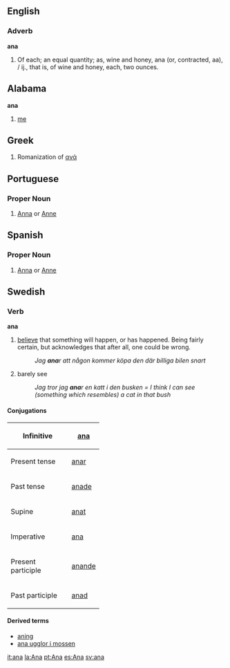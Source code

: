 ==English==
===Adverb===
'''ana'''

#Of each; an equal quantity; as, wine and honey, ana (or, contracted, aa), / ij., that is, of wine and honey, each, two ounces.

==Alabama==
'''ana'''
#[[me]]

==Greek==
#Romanization of [[ανά]]

==Portuguese==
===Proper Noun===
#[[Anna]] or [[Anne]]

==Spanish==
===Proper Noun===
#[[Anna]] or [[Anne]]

==Swedish==
===Verb===
'''ana'''
#[[believe]] that something will happen, or has happened. Being fairly certain, but acknowledges that after all, one could be wrong.
#:''Jag '''ana'''r att någon kommer köpa den där billiga bilen snart''
#barely see
#:''Jag tror jag '''ana'''r en katt i den busken = I think I can see (something which resembles) a cat in that bush''

====Conjugations====
{| border=1 cellspacing=0
|- align=center
! width=125 bgcolor="#FFFFF0" | Infinitive
| [[ana]]
|- align=center
! width=125 bgcolor="#FFFFF0" | Present tense
| [[anar]]
|- align=center
! width=125 bgcolor="#FFFFF0" | Past tense
| [[anade]]
|- align=center
! width=125 bgcolor="#FFFFF0" | Supine
| [[anat]]
|- align=center
! width=125 bgcolor="#FFFFF0" | Imperative
| [[ana]]
|- align=center
! width=125 bgcolor="#FFFFF0" | Present participle
| colspan=2 | [[anande]]
|- align=center
! width=125 bgcolor="#FFFFF0" | Past participle
| colspan=2 | [[anad]]
|}

====Derived terms====
*[[aning]]
*[[ana ugglor i mossen]]

[[it:ana]]
[[la:Ana]]
[[pt:Ana]]
[[es:Ana]]
[[sv:ana]]